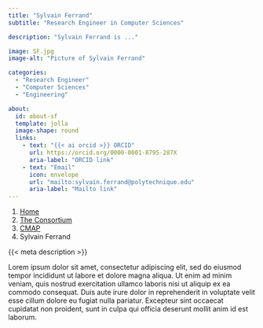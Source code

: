 ```yaml
---
title: "Sylvain Ferrand"
subtitle: "Research Engineer in Computer Sciences"

description: "Sylvain Ferrand is ..."

image: SF.jpg
image-alt: "Picture of Sylvain Ferrand"

categories:
  - "Research Engineer"
  - "Computer Sciences"
  - "Engineering"

about:
  id: about-sf
  template: jolla
  image-shape: round
  links:
    - text: "{{< ai orcid >}} ORCID"
      url: https://orcid.org/0000-0001-8795-287X
      aria-label: "ORCID link"
    - text: "Email"
      icon: envelope
      url: "mailto:sylvain.ferrand@polytechnique.edu"
      aria-label: "Mailto link"
---
```


<!-- TODO: auto-generate with R ? Make an extension ? -->

<nav aria-label="breadcrumb">
  <ol class="breadcrumb">
    <li class="breadcrumb-item"><a href="/">Home</a></li>
    <li class="breadcrumb-item"><a href="/content/consortium/">The Consortium</a></li>
    <li class="breadcrumb-item"><a href="/content/consortium/CMAP/">CMAP</a></li>
    <li class="breadcrumb-item active" aria-current="page">Sylvain Ferrand</li>
  </ol>
</nav>

:::{#about-sf}

{{< meta description >}}

:::

Lorem ipsum dolor sit amet, consectetur adipiscing elit, sed do eiusmod tempor incididunt ut labore et dolore magna aliqua. Ut enim ad minim veniam, quis nostrud exercitation ullamco laboris nisi ut aliquip ex ea commodo consequat. Duis aute irure dolor in reprehenderit in voluptate velit esse cillum dolore eu fugiat nulla pariatur. Excepteur sint occaecat cupidatat non proident, sunt in culpa qui officia deserunt mollit anim id est laborum.
